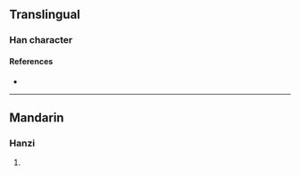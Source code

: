 {{character info/new}}
==Translingual==

===Han character===
{{Han char|rn=85|rad=水|as=13|sn=16|four=34132|canj=ETPP|ids=⿰氵葱}}

====References====
* {{Han ref|kx=0655.030|dkj=18457|dj=1065.120|hdz=31752.160|uh=6FCD|ud=28621|bh=EA43|bd=59971}}

----

==Mandarin==

===Hanzi===
{{cmn-hanzi|pin=[[sōng]] ([[song1]])|wg=sung<sup>1</sup>}}

# {{defn|lang=cmn|sort=水13}}